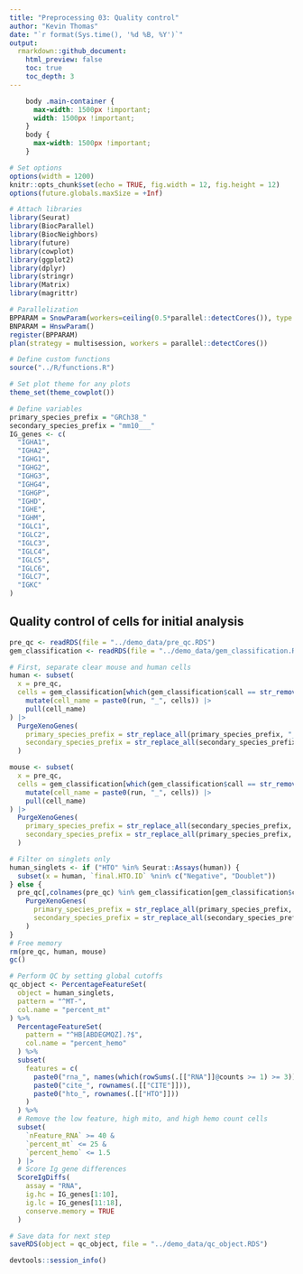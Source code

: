 ```yaml
---
title: "Preprocessing 03: Quality control"
author: "Kevin Thomas"
date: "`r format(Sys.time(), '%d %B, %Y')`"
output:
  rmarkdown::github_document:
    html_preview: false
    toc: true
    toc_depth: 3
---
```


```css
    body .main-container {
      max-width: 1500px !important;
      width: 1500px !important;
    }
    body {
      max-width: 1500px !important;
    }
```

```r
# Set options
options(width = 1200)
knitr::opts_chunk$set(echo = TRUE, fig.width = 12, fig.height = 12)
options(future.globals.maxSize = +Inf)

# Attach libraries
library(Seurat)
library(BiocParallel)
library(BiocNeighbors)
library(future)
library(cowplot)
library(ggplot2)
library(dplyr)
library(stringr)
library(Matrix)
library(magrittr)

# Parallelization
BPPARAM = SnowParam(workers=ceiling(0.5*parallel::detectCores()), type = "SOCK")
BNPARAM = HnswParam()
register(BPPARAM)
plan(strategy = multisession, workers = parallel::detectCores())

# Define custom functions
source("../R/functions.R")

# Set plot theme for any plots
theme_set(theme_cowplot())

# Define variables
primary_species_prefix = "GRCh38_"
secondary_species_prefix = "mm10___"
IG_genes <- c(
  "IGHA1",
  "IGHA2",
  "IGHG1",
  "IGHG2",
  "IGHG3",
  "IGHG4",
  "IGHGP",
  "IGHD",
  "IGHE",
  "IGHM",
  "IGLC1",
  "IGLC2",
  "IGLC3",
  "IGLC4",
  "IGLC5",
  "IGLC6",
  "IGLC7",
  "IGKC"
)
```

## Quality control of cells for initial analysis

```r
pre_qc <- readRDS(file = "../demo_data/pre_qc.RDS")
gem_classification <- readRDS(file = "../demo_data/gem_classification.RDS")
```

```r
# First, separate clear mouse and human cells
human <- subset(
  x = pre_qc,
  cells = gem_classification[which(gem_classification$call == str_remove_all(primary_species_prefix, "_")),] |>
    mutate(cell_name = paste0(run, "_", cells)) |>
    pull(cell_name)
) |>
  PurgeXenoGenes(
    primary_species_prefix = str_replace_all(primary_species_prefix, "_", "-"),
    secondary_species_prefix = str_replace_all(secondary_species_prefix, "_", "-")
  )

mouse <- subset(
  x = pre_qc,
  cells = gem_classification[which(gem_classification$call == str_remove_all(secondary_species_prefix, "_")),] |>
    mutate(cell_name = paste0(run, "_", cells)) |>
    pull(cell_name)
) |>
  PurgeXenoGenes(
    primary_species_prefix = str_replace_all(secondary_species_prefix, "_", "-"),
    secondary_species_prefix = str_replace_all(primary_species_prefix, "_", "-")
  )
```

```r
# Filter on singlets only
human_singlets <- if ("HTO" %in% Seurat::Assays(human)) {
  subset(x = human, `final.HTO.ID` %nin% c("Negative", "Doublet"))
} else {
  pre_qc[,colnames(pre_qc) %in% gem_classification[gem_classification$call == str_remove(primary_species_prefix, "_"),]$sample_barcode] |>
    PurgeXenoGenes(
      primary_species_prefix = str_replace_all(primary_species_prefix, "_", "-"),
      secondary_species_prefix = str_replace_all(secondary_species_prefix, "_", "-")
    )
}
# Free memory
rm(pre_qc, human, mouse)
gc()
```

```r
# Perform QC by setting global cutoffs
qc_object <- PercentageFeatureSet(
  object = human_singlets,
  pattern = "^MT-",
  col.name = "percent_mt"
) %>%
  PercentageFeatureSet(
    pattern = "^HB[ABDEGMQZ].?$",
    col.name = "percent_hemo"
  ) %>%
  subset(
    features = c(
      paste0("rna_", names(which(rowSums(.[["RNA"]]@counts >= 1) >= 3))),
      paste0("cite_", rownames(.[["CITE"]])),
      paste0("hto_", rownames(.[["HTO"]]))
    )
  ) %>% 
  # Remove the low feature, high mito, and high hemo count cells
  subset(
    `nFeature_RNA` >= 40 &
    `percent_mt` <= 25 &
    `percent_hemo` <= 1.5
  ) |> 
  # Score Ig gene differences
  ScoreIgDiffs(
    assay = "RNA",
    ig.hc = IG_genes[1:10],
    ig.lc = IG_genes[11:18],
    conserve.memory = TRUE
  )
```

```r
# Save data for next step
saveRDS(object = qc_object, file = "../demo_data/qc_object.RDS")
```

```r
devtools::session_info()
```
